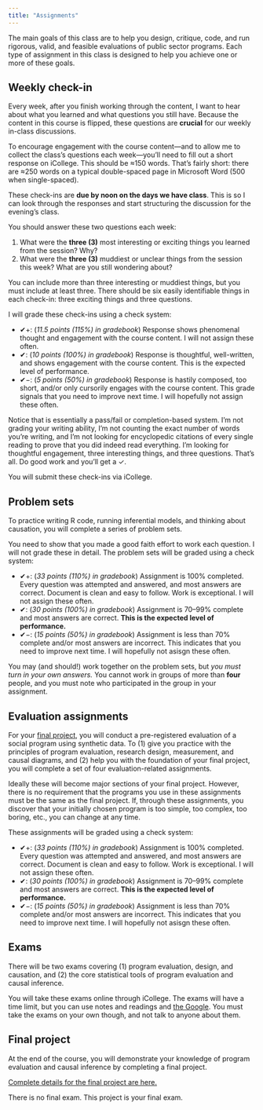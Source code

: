 ```yaml
---
title: "Assignments"
---
```


The main goals of this class are to help you design, critique, code, and run rigorous, valid, and feasible evaluations of public sector programs. Each type of assignment in this class is designed to help you achieve one or more of these goals.


## Weekly check-in

Every week, after you finish working through the content, I want to hear about what you learned and what questions you still have. Because the content in this course is flipped, these questions are **crucial** for our weekly in-class discussions.

To encourage engagement with the course content—and to allow me to collect the class's questions each week—you'll need to fill out a short response on iCollege. This should be ≈150 words. That's fairly short: there are ≈250 words on a typical double-spaced page in Microsoft Word (500 when single-spaced). 

These check-ins are **due by noon on the days we have class**. This is so I can look through the responses and start structuring the discussion for the evening's class.

You should answer these two questions each week:

1. What were the **three (3)** most interesting or exciting things you learned from the session? Why?
2. What were the **three (3)** muddiest or unclear things from the session this week? What are you still wondering about?    

You can include more than three interesting or muddiest things, but you must include at least three. There should be six easily identifiable things in each check-in: three exciting things and three questions.

I will grade these check-ins using a check system:

- ✔+: (*11.5 points (115%) in gradebook*) Response shows phenomenal thought and engagement with the course content. I will not assign these often.
- ✔: (*10 points (100%) in gradebook*) Response is thoughtful, well-written, and shows engagement with the course content. This is the expected level of performance.
- ✔−: (*5 points (50%) in gradebook*) Response is hastily composed, too short, and/or only cursorily engages with the course content. This grade signals that you need to improve next time. I will hopefully not assign these often.

Notice that is essentially a pass/fail or completion-based system. I'm not grading your writing ability, I'm not counting the exact number of words you're writing, and I'm not looking for encyclopedic citations of every single reading to prove that you did indeed read everything. I'm looking for thoughtful engagement, three interesting things, and three questions. That's all. Do good work and you'll get a ✓.

You will submit these check-ins via iCollege.


## Problem sets

To practice writing R code, running inferential models, and thinking about causation, you will complete a series of problem sets. 

You need to show that you made a good faith effort to work each question. I will not grade these in detail. The problem sets will be graded using a check system:

- ✔+: (*33 points (110%) in gradebook*) Assignment is 100% completed. Every question was attempted and answered, and most answers are correct. Document is clean and easy to follow. Work is exceptional. I will not assign these often.
- ✔: (*30 points (100%) in gradebook*) Assignment is 70–99% complete and most answers are correct. **This is the expected level of performance.**
- ✔−: (*15 points (50%) in gradebook*) Assignment is less than 70% complete and/or most answers are incorrect. This indicates that you need to improve next time. I will hopefully not asisgn these often.

You may (and should!) work together on the problem sets, but *you must turn in your own answers.* You cannot work in groups of more than **four** people, and you must note who participated in the group in your assignment.


## Evaluation assignments

For your [final project](/assignment/final-project.qmd), you will conduct a pre-registered evaluation of a social program using synthetic data. To (1) give you practice with the principles of program evaluation, research design, measurement, and causal diagrams, and (2) help you with the foundation of your final project, you will complete a set of four evaluation-related assignments. 

Ideally these will become major sections of your final project. However, there is no requirement that the programs you use in these assignments must be the same as the final project. If, through these assignments, you discover that your initially chosen program is too simple, too complex, too boring, etc., you can change at any time.

These assignments will be graded using a check system:

- ✔+: (*33 points (110%) in gradebook*) Assignment is 100% completed. Every question was attempted and answered, and most answers are correct. Document is clean and easy to follow. Work is exceptional. I will not assign these often.
- ✔: (*30 points (100%) in gradebook*) Assignment is 70–99% complete and most answers are correct. **This is the expected level of performance.**
- ✔−: (*15 points (50%) in gradebook*) Assignment is less than 70% complete and/or most answers are incorrect. This indicates that you need to improve next time. I will hopefully not asisgn these often.


## Exams

There will be two exams covering (1) program evaluation, design, and causation, and (2) the core statistical tools of program evaluation and causal inference.

You will take these exams online through iCollege. The exams will have a time limit, but you can use notes and readings and [the Google](https://www.youtube.com/watch?v=AQ45fO1uiOQ). You must take the exams on your own though, and not talk to anyone about them.


## Final project

At the end of the course, you will demonstrate your knowledge of program evaluation and causal inference by completing a final project.

[Complete details for the final project are here.](/assignment/final-project.qmd)

There is no final exam. This project is your final exam.
